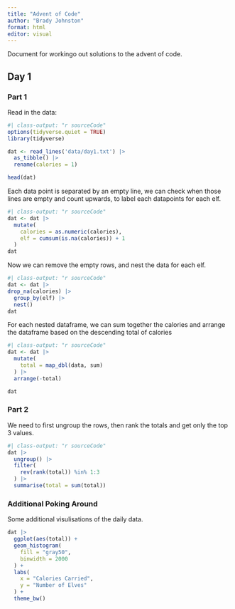 ```yaml
---
title: "Advent of Code"
author: "Brady Johnston"
format: html
editor: visual
---
```


Document for workingo out solutions to the advent of code.

## Day 1
### Part 1

Read in the data:

```r
#| class-output: "r sourceCode"
options(tidyverse.quiet = TRUE)
library(tidyverse)

dat <- read_lines('data/day1.txt') |> 
  as_tibble() |> 
  rename(calories = 1)

head(dat)
```

Each data point is separated by an empty line, we can check when those lines are empty and count upwards, to label each datapoints for each elf.

```r
#| class-output: "r sourceCode"
dat <- dat |> 
  mutate(
    calories = as.numeric(calories), 
    elf = cumsum(is.na(calories)) + 1
  )
dat
```

Now we can remove the empty rows, and nest the data for each elf.

```r
#| class-output: "r sourceCode"
dat <- dat |> 
drop_na(calories) |> 
  group_by(elf) |> 
  nest() 
dat
```


For each nested dataframe, we can sum together the calories and arrange the dataframe based on the descending total of calories
```r
#| class-output: "r sourceCode"
dat <- dat |> 
  mutate(
    total = map_dbl(data, sum)
  ) |> 
  arrange(-total)

dat
```

### Part 2

We need to first ungroup the rows, then rank the totals and get only the top 3 values.

```r
#| class-output: "r sourceCode"
dat |> 
  ungroup() |> 
  filter(
    rev(rank(total)) %in% 1:3
  ) |> 
  summarise(total = sum(total))
```

### Additional Poking Around

Some additional visulisations of the daily data.

```r
dat |> 
  ggplot(aes(total)) + 
  geom_histogram(
    fill = "gray50", 
    binwidth = 2000
  ) + 
  labs(
    x = "Calories Carried", 
    y = "Number of Elves"
  ) + 
  theme_bw()
```

